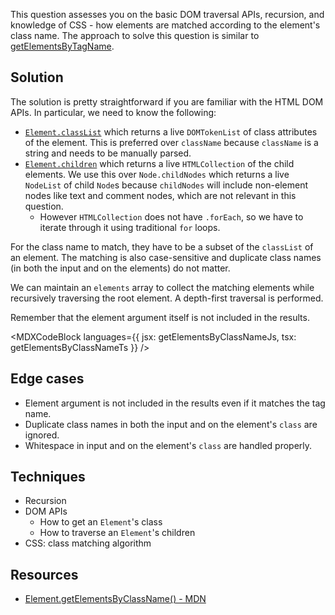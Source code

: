 

This question assesses you on the basic DOM traversal APIs, recursion, and knowledge of CSS - how elements are matched according to the element's class name. The approach to solve this question is similar to [getElementsByTagName](/questions/javascript/get-elements-by-tag-name).

## Solution

The solution is pretty straightforward if you are familiar with the HTML DOM APIs. In particular, we need to know the following:

- [`Element.classList`](https://developer.mozilla.org/en-US/docs/Web/API/Element/classList) which returns a live `DOMTokenList` of class attributes of the element. This is preferred over `className` because `className` is a string and needs to be manually parsed.
- [`Element.children`](https://developer.mozilla.org/en-US/docs/Web/API/Element/children) which returns a live `HTMLCollection` of the child elements. We use this over `Node.childNodes` which returns a live `NodeList` of child `Node`s because `childNodes` will include non-element nodes like text and comment nodes, which are not relevant in this question.
  - However `HTMLCollection` does not have `.forEach`, so we have to iterate through it using traditional `for` loops.

For the class name to match, they have to be a subset of the `classList` of an element. The matching is also case-sensitive and duplicate class names (in both the input and on the elements) do not matter.

We can maintain an `elements` array to collect the matching elements while recursively traversing the root element. A depth-first traversal is performed.

Remember that the element argument itself is not included in the results.

<MDXCodeBlock
  languages={{ jsx: getElementsByClassNameJs, tsx: getElementsByClassNameTs }}
/>

## Edge cases

- Element argument is not included in the results even if it matches the tag name.
- Duplicate class names in both the input and on the element's `class` are ignored.
- Whitespace in input and on the element's `class` are handled properly.

## Techniques

- Recursion
- DOM APIs
  - How to get an `Element`'s class
  - How to traverse an `Element`'s children
- CSS: class matching algorithm

## Resources

- [Element.getElementsByClassName() - MDN](https://developer.mozilla.org/en-US/docs/Web/API/Element/getElementsByClassName)
